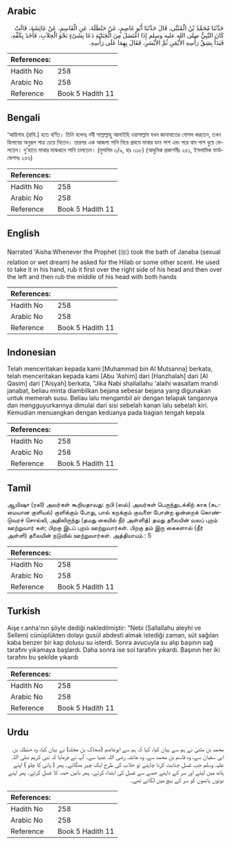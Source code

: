 ## Arabic


<div dir="rtl" lang="ar" style={{fontSize:'larger',backgroundColor:'#f8f9fa',padding:20}}>
حَدَّثَنَا مُحَمَّدُ بْنُ الْمُثَنَّى، قَالَ حَدَّثَنَا أَبُو عَاصِمٍ، عَنْ حَنْظَلَةَ، عَنِ الْقَاسِمِ، عَنْ عَائِشَةَ، قَالَتْ كَانَ النَّبِيُّ صلى الله عليه وسلم إِذَا اغْتَسَلَ مِنَ الْجَنَابَةِ دَعَا بِشَىْءٍ نَحْوَ الْحِلاَبِ، فَأَخَذَ بِكَفِّهِ، فَبَدَأَ بِشِقِّ رَأْسِهِ الأَيْمَنِ ثُمَّ الأَيْسَرِ، فَقَالَ بِهِمَا عَلَى رَأْسِهِ‏.‏
</div>
<div style={{backgroundColor:'#f8f9fa',padding:20, marginBottom: 10}}><table> <thead> <tr> <th>References:</th> <th></th> </tr> </thead> <tbody><tr><td>Hadith No</td><td>258</td></tr><tr><td>Arabic No</td><td>258</td></tr><tr><td>Reference</td><td>Book 5 Hadith 11</td></tr></tbody></table></div>

## Bengali


<div dir="ltr" lang="bn" style={{fontSize:'larger',backgroundColor:'#f8f9fa',padding:20}}>
‘আয়িশাহ (রাযি.) হতে বর্ণিত। তিনি বলেনঃ নবী সাল্লাল্লাহু আলাইহি ওয়াসাল্লাম যখন জানাবাতের গোসল করতেন, তখন হিলাবের অনুরূপ পাত্র চেয়ে নিতেন। তারপর এক আজলা পানি নিয়ে প্রথমে মাথার ডান পাশ এবং পরে বাম পাশ ধুয়ে ফেলতেন। দু’হাতে মাথার মাঝখানে পানি ঢালতেন। (মুসলিম ৩/৯, হাঃ ৩১৮) (আধুনিক প্রকাশনীঃ ২৫১, ইসলামিক ফাউন্ডেশনঃ ২৫৬)
</div>
<div style={{backgroundColor:'#f8f9fa',padding:20, marginBottom: 10}}><table> <thead> <tr> <th>References:</th> <th></th> </tr> </thead> <tbody><tr><td>Hadith No</td><td>258</td></tr><tr><td>Arabic No</td><td>258</td></tr><tr><td>Reference</td><td>Book 5 Hadith 11</td></tr></tbody></table></div>

## English


<div dir="ltr" lang="en" style={{fontSize:'larger',backgroundColor:'#f8f9fa',padding:20}}>
Narrated 'Aisha:Whenever the Prophet (ﷺ) took the bath of Janaba (sexual relation or wet dream) he asked for the Hilab or some other scent. He used to take it in his hand, rub it first over the right side of his head and then over the left and then rub the middle of his head with both hands
</div>
<div style={{backgroundColor:'#f8f9fa',padding:20, marginBottom: 10}}><table> <thead> <tr> <th>References:</th> <th></th> </tr> </thead> <tbody><tr><td>Hadith No</td><td>258</td></tr><tr><td>Arabic No</td><td>258</td></tr><tr><td>Reference</td><td>Book 5 Hadith 11</td></tr></tbody></table></div>

## Indonesian


<div dir="ltr" lang="id" style={{fontSize:'larger',backgroundColor:'#f8f9fa',padding:20}}>
Telah menceritakan kepada kami [Muhammad bin Al Mutsanna] berkata, telah menceritakan kepada kami [Abu 'Ashim] dari [Hanzhalah] dari [Al Qasim] dari ['Aisyah] berkata, "Jika Nabi shallallahu 'alaihi wasallam mandi janabat, beliau minta diambilkan bejana sebesar bejana yang digunakan untuk memerah susu. Beliau lalu mengambil air dengan telapak tangannya dan mengguyurkannya dimulai dari sisi sebelah kanan lalu sebelah kiri. Kemudian menuangkan dengan keduanya pada bagian tengah kepala
</div>
<div style={{backgroundColor:'#f8f9fa',padding:20, marginBottom: 10}}><table> <thead> <tr> <th>References:</th> <th></th> </tr> </thead> <tbody><tr><td>Hadith No</td><td>258</td></tr><tr><td>Arabic No</td><td>258</td></tr><tr><td>Reference</td><td>Book 5 Hadith 11</td></tr></tbody></table></div>

## Tamil


<div dir="ltr" lang="ta" style={{fontSize:'larger',backgroundColor:'#f8f9fa',padding:20}}>
ஆயிஷா (ரலி) அவர்கள் கூறியதாவது: நபி (ஸல்) அவர்கள் பெருந்துடக்கிற் காக (கடமையான குளியல்) குளிக்கும் போது, பால் கறக்கும் குவளை போன்ற ஒன்றைக் கொண்டுவரச் சொல்லி, அதிலிருந்து (தமது கையில் நீர் அள்ளித்) தமது தலையின் வலப் புறம் ஊற்றுவார் கள்; பிறகு இடப் புறம் ஊற்றுவார்கள். பிறகு தம் இரு கைகளால் (நீர் அள்ளி) தலையின் நடுவில் ஊற்றுவார்கள். அத்தியாயம் : 5
</div>
<div style={{backgroundColor:'#f8f9fa',padding:20, marginBottom: 10}}><table> <thead> <tr> <th>References:</th> <th></th> </tr> </thead> <tbody><tr><td>Hadith No</td><td>258</td></tr><tr><td>Arabic No</td><td>258</td></tr><tr><td>Reference</td><td>Book 5 Hadith 11</td></tr></tbody></table></div>

## Turkish


<div dir="ltr" lang="tr" style={{fontSize:'larger',backgroundColor:'#f8f9fa',padding:20}}>
Aişe r.anha'nın şöyle dediği nakledilmiştir: "Nebi (Sallallahu aleyhi ve Sellem) cünüplükten dolayı gusül abdesti almak istediği zaman, süt sağılan kaba benzer bir kap dolusu su isterdi. Sonra avucuyla su alıp başının sağ tarafını yıkamaya başlardı. Daha sonra ise sol tarafını yıkardı. Başının her iki tarafını bu şekilde yıkardı
</div>
<div style={{backgroundColor:'#f8f9fa',padding:20, marginBottom: 10}}><table> <thead> <tr> <th>References:</th> <th></th> </tr> </thead> <tbody><tr><td>Hadith No</td><td>258</td></tr><tr><td>Arabic No</td><td>258</td></tr><tr><td>Reference</td><td>Book 5 Hadith 11</td></tr></tbody></table></div>

## Urdu


<div dir="rtl" lang="ur" style={{fontSize:'larger',backgroundColor:'#f8f9fa',padding:20}}>
محمد بن مثنیٰ نے ہم سے بیان کیا، کہا کہ ہم سے ابوعاصم (ضحاک بن مخلد) نے بیان کیا، وہ حنظلہ بن ابی سفیان سے، وہ قاسم بن محمد سے، وہ عائشہ رضی اللہ عنہا سے۔ آپ نے فرمایا کہ نبی کریم صلی اللہ علیہ وسلم جب غسل جنابت کرنا چاہتے تو حلاب کی طرح ایک چیز منگاتے۔ پھر ( پانی کا چلو ) اپنے ہاتھ میں لیتے اور سر کے داہنے حصے سے غسل کی ابتداء کرتے۔ پھر بائیں حصہ کا غسل کرتے۔ پھر اپنے دونوں ہاتھوں کو سر کے بیچ میں لگاتے تھے۔
</div>
<div style={{backgroundColor:'#f8f9fa',padding:20, marginBottom: 10}}><table> <thead> <tr> <th>References:</th> <th></th> </tr> </thead> <tbody><tr><td>Hadith No</td><td>258</td></tr><tr><td>Arabic No</td><td>258</td></tr><tr><td>Reference</td><td>Book 5 Hadith 11</td></tr></tbody></table></div>